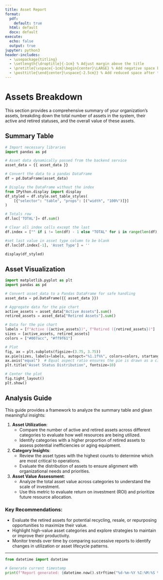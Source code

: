 ```yaml
---
title: Asset Report
format:
  pdf:
    default: true
  html: default
  docx: default
execute:
  echo: false
  output: true
jupyter: python3
header-includes:
  - \usepackage{titling}
  - \setlength{\droptitle}{-1cm} % Adjust margin above the title
  - \pretitle{\vspace{-1cm}\begin{center}\LARGE} % Add negative space before the title
  - \posttitle{\end{center}\vspace{-2.5cm}} % Add reduced space after the title
---
```

# Assets Breakdown

This section provides a comprehensive summary of your organization's assets, breakding down the total number of assets in the system, their active and retired statuses, and the overall value of these assets.

## Summary Table
```python
# Import necessary libraries
import pandas as pd

# Asset data dynamically passed from the backend service
asset_data = {{ asset_data }}

# Convert the data to a pandas DataFrame
df = pd.DataFrame(asset_data)

# Display the DataFrame without the index
from IPython.display import display
df_styled = df.style.set_table_styles(
    [{"selector": "table", "props": [("width", "100%")]}]
)

# Totals row
df.loc['TOTAL']= df.sum()

# Clear all index cells except the last
df.index = ["" if i != len(df) - 1 else "TOTAL" for i in range(len(df))]

#set last value in asset type column to be blank
df.loc[df.index[-1], 'Asset Type'] = ''

display(df_styled)
```

## Asset Visualization
```python
import matplotlib.pyplot as plt
import pandas as pd

# Convert asset_data to a Pandas DataFrame for safe handling
asset_data = pd.DataFrame({{ asset_data }})

# Aggregate data for the pie chart
active_assets = asset_data["Active Assets"].sum()
retired_assets = asset_data["Retired Assets"].sum()

# Data for the pie chart
labels = [f"Active ({active_assets})", f"Retired ({retired_assets})"]
sizes = [active_assets, retired_assets]
colors = ["#007acc", "#ff9f61"]

# Plot
fig, ax = plt.subplots(figsize=(3.75, 3.75))
ax.pie(sizes, labels=labels, autopct="%1.1f%%", colors=colors, startangle=90, shadow=True)
ax.axis("equal")  # Equal aspect ratio ensures the pie is drawn as a circle.
plt.title("Asset Status Distribution", fontsize=10)

# Center the plot
fig.tight_layout()
plt.show()
```

## Analysis Guide

This guide provides a framework to analyze the summary table and glean meaningful insights:

1. **Asset Utilization**:
   - Compare the number of active and retired assets across different categories to evaluate how well resources are being utilized.
   - Identify categories with a higher proportion of retired assets to assess potential inefficiencies or aging equipment.

2. **Category Insights**:
   - Review the asset types with the highest counts to determine which are most critical to operations.
   - Evaluate the distribution of assets to ensure alignment with organizational needs and priorities.

3. **Asset Value Assessment**:
   - Analyze the total asset value across categories to understand the scale of investment.
   - Use this metric to evaluate return on investment (ROI) and prioritize future resource allocation.

### Key Recommendations:
- Evaluate the retired assets for potential recycling, resale, or repurposing opportunities to maximize their value.
- Highlight high-value asset categories and explore strategies to maintain or improve their productivity.
- Monitor trends over time by comparing successive reports to identify changes in utilization or asset lifecycle patterns.

---
```python
from datetime import datetime

# Generate current timestamp
print(f"Report generated: {datetime.now().strftime("%d-%m-%Y %I:%M:%S %p")}")
```